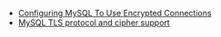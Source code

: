 - [Configuring MySQL To Use Encrypted Connections](https://dev.mysql.com/doc/refman/8.0/en/using-encrypted-connections.html)
- [MySQL TLS protocol and cipher support](https://dev.mysql.com/doc/refman/8.0/en/encrypted-connection-protocols-ciphers.html)
